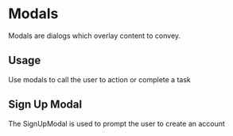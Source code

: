 
<Meta title="Design System/Components/Modals" component={SignUpModal} />

# Modals

Modals are dialogs which overlay content to convey. 

## Usage

Use modals to call the user to action or complete a task

## Sign Up Modal

The SignUpModal is used to prompt the user to create an account

<Preview withToolbar>
  <Story name="signUp">
    <SignUpModal showModal={boolean("Show Modal", true)} />
  </Story>
</Preview>

<Story name="signIn">
  <SignInModal showModal={boolean("Show Modal", true)} />
</Story>